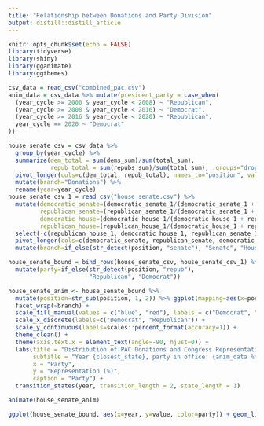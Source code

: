 ```yaml
---
title: "Relationship between Donations and Party Division"
output: distill::distill_article
---
```


```r
knitr::opts_chunk$set(echo = FALSE)
library(tidyverse)
library(shiny)
library(gganimate)
library(ggthemes)

csv_data = read_csv("combined_pac.csv")
anim_data = csv_data %>% mutate(president_party = case_when(
  (year_cycle >= 2000 & year_cycle < 2008) ~ "Republican",
  (year_cycle >= 2008 & year_cycle < 2016) ~ "Democrat",
  (year_cycle >= 2016 & year_cycle < 2020) ~ "Republican",
  year_cycle == 2020 ~ "Democrat"
))

house_senate_csv = csv_data %>%
  group_by(year_cycle) %>%
  summarize(dem_total = sum(dems_sum)/sum(total_sum),
            repub_total = sum(repubs_sum)/sum(total_sum), .groups="drop") %>% 
  pivot_longer(cols=c(dem_total, repub_total), names_to="position", values_to="value") %>% 
  mutate(branch="Donations") %>% 
  rename(year=year_cycle)
house_senate_csv_1 = read_csv("house_senate.csv") %>%
  mutate(democratic_senate=(democratic_senate_1/(democratic_senate_1 + republican_senate_1)),
         republican_senate=(republican_senate_1/(democratic_senate_1 + republican_senate_1)),
         democratic_house=(democratic_house_1/(democratic_house_1 + republican_house_1)),
         republican_house=(republican_house_1/(democratic_house_1 + republican_house_1))) %>% 
  select(-c(republican_house_1, democratic_house_1, republican_senate_1, democratic_senate_1)) %>% 
  pivot_longer(cols=c(democratic_senate, republican_senate, democratic_house, republican_house), names_to="position", values_to="value") %>% 
  mutate(branch=if_else(str_detect(position, "senate"), "Senate", "House"))

house_senate_bound = bind_rows(house_senate_csv, house_senate_csv_1) %>% 
  mutate(party=if_else(str_detect(position, "repub"),
                       "Republican", "Democrat")) 

```

```r

house_senate_anim <- house_senate_bound %>% 
  mutate(position=str_sub(position, 1, 2)) %>% ggplot(mapping=aes(x=position, y=value, fill=party)) + geom_col(position="dodge") +
  facet_wrap(~branch) +
  scale_fill_manual(values = c("blue", "red"), labels = c("Democrat", "Republican")) +
  scale_x_discrete(labels=c("Democrat", "Republican")) + 
  scale_y_continuous(labels=scales::percent_format(accuracy=1)) +
  theme_clean() +
  theme(axis.text.x = element_text(angle=-90, hjust=0)) +
  labs(title = "Distribution of PAC Donations and Congress Representation",
       subtitle = "Year {closest_state}, party in office: {anim_data %>% filter(year_cycle == closest_state) %>% slice(1) %>% pull(president_party)}",
       x = "Party",
       y = "Representation (%)",
       caption = "Party") + 
  transition_states(year, transition_length = 2, state_length = 1)

animate(house_senate_anim)
```

```r
ggplot(house_senate_bound, aes(x=year, y=value, color=party)) + geom_line(aes(linetype=branch)) + facet_wrap(~party) + theme_clean() + theme(axis.text.x = element_text(angle=-60, hjust=0)) + labs(title = "PAC Donations and Congress Representation Over Time", subtitle = "Trend of Donation seems to determine representation in congress", x = "Year", y = "Representation (%)", color = "Party", linetype = "Lines") + scale_y_continuous(labels = scales::percent_format(accuracy=1)) + scale_color_manual(values = c("blue", "red"))
```






